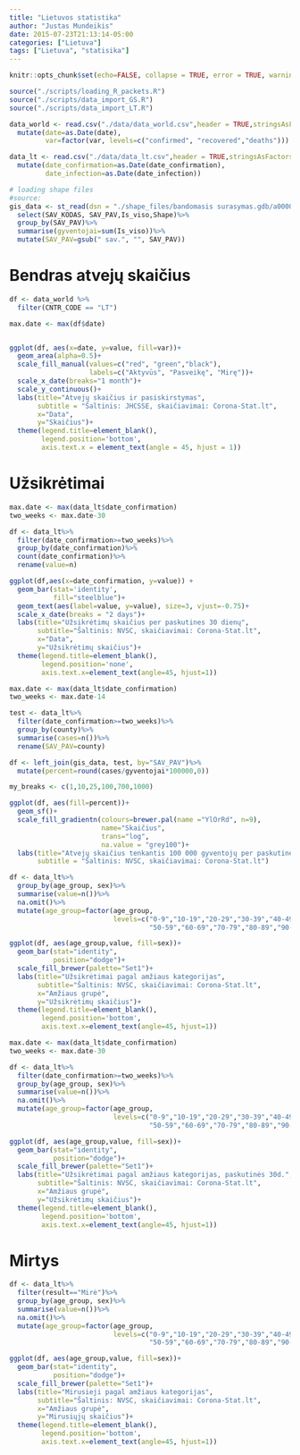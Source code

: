 ```yaml
---
title: "Lietuvos statistika"
author: "Justas Mundeikis"
date: 2015-07-23T21:13:14-05:00
categories: ["Lietuva"]
tags: ["Lietuva", "statisika"]
---
```


```r
knitr::opts_chunk$set(echo=FALSE, collapse = TRUE, error = TRUE, warning = FALSE, message = FALSE)
```

```r
source("./scripts/loading_R_packets.R")
source("./scripts/data_import_GS.R")
source("./scripts/data_import_LT.R")
```

```r
data_world <- read.csv("./data/data_world.csv",header = TRUE,stringsAsFactors = FALSE)%>%
  mutate(date=as.Date(date),
         var=factor(var, levels=c("confirmed", "recovered","deaths")))

data_lt <- read.csv("./data/data_lt.csv",header = TRUE,stringsAsFactors = FALSE)%>%
  mutate(date_confirmation=as.Date(date_confirmation),
         date_infection=as.Date(date_infection))

# loading shape files
#source: 
gis_data <- st_read(dsn = "./shape_files/bandomasis surasymas.gdb/a0000000a.gdbtable")%>%
  select(SAV_KODAS, SAV_PAV,Is_viso,Shape)%>% 
  group_by(SAV_PAV)%>%
  summarise(gyventojai=sum(Is_viso))%>%
  mutate(SAV_PAV=gsub(" sav.", "", SAV_PAV))
```

# Bendras atvejų skaičius
```r
df <- data_world %>%
  filter(CNTR_CODE == "LT")

max.date <- max(df$date)


ggplot(df, aes(x=date, y=value, fill=var))+
  geom_area(alpha=0.5)+
  scale_fill_manual(values=c("red", "green","black"),
                    labels=c("Aktyvūs", "Pasveikę", "Mirę"))+
  scale_x_date(breaks="1 month")+
  scale_y_continuous()+
  labs(title="Atvejų skaičius ir pasiskirstymas",
       subtitle = "Šaltinis: JHCSSE, skaičiavimai: Corona-Stat.lt",
       x="Data",
       y="Skaičius")+
  theme(legend.title=element_blank(),
        legend.position='bottom',
        axis.text.x = element_text(angle = 45, hjust = 1))
```

# Užsikrėtimai

```r

max.date <- max(data_lt$date_confirmation)
two_weeks <- max.date-30

df <- data_lt%>%
  filter(date_confirmation>=two_weeks)%>%
  group_by(date_confirmation)%>%
  count(date_confirmation)%>%
  rename(value=n)

ggplot(df,aes(x=date_confirmation, y=value)) +
  geom_bar(stat='identity',
           fill="steelblue")+
  geom_text(aes(label=value, y=value), size=3, vjust=-0.75)+
  scale_x_date(breaks = "2 days")+
  labs(title="Užsikrėtimų skaičius per paskutines 30 dienų",
       subtitle="Šaltinis: NVSC, skaičiavimai: Corona-Stat.lt",
       x="Data", 
       y="Užsikrėtimų skaičius")+
  theme(legend.title=element_blank(),
        legend.position='none',
        axis.text.x=element_text(angle=45, hjust=1))


```


```r
max.date <- max(data_lt$date_confirmation)
two_weeks <- max.date-14

test <- data_lt%>%
  filter(date_confirmation>=two_weeks)%>%
  group_by(county)%>%
  summarise(cases=n())%>%
  rename(SAV_PAV=county)

df <- left_join(gis_data, test, by="SAV_PAV")%>%
  mutate(percent=round(cases/gyventojai*100000,0))

my_breaks <- c(1,10,25,100,700,1000)

ggplot(df, aes(fill=percent))+
  geom_sf()+
  scale_fill_gradientn(colours=brewer.pal(name ="YlOrRd", n=9),
                       name="Skaičius",
                       trans="log",
                       na.value = "grey100")+
  labs(title="Atvejų skaičius tenkantis 100 000 gyventojų per paskutines 14 dienų",
       subtitle = "Šaltinis: NVSC, skaičiavimai: Corona-Stat.lt")


```

```r

df <- data_lt%>%
  group_by(age_group, sex)%>%
  summarise(value=n())%>%
  na.omit()%>%
  mutate(age_group=factor(age_group,
                          levels=c("0-9","10-19","20-29","30-39","40-49",
                                   "50-59","60-69","70-79","80-89","90-99","100-109")))

ggplot(df, aes(age_group,value, fill=sex))+
  geom_bar(stat="identity",
           position="dodge")+
  scale_fill_brewer(palette="Set1")+
  labs(title="Užsikrėtimai pagal amžiaus kategorijas",
       subtitle="Šaltinis: NVSC, skaičiavimai: Corona-Stat.lt",
       x="Amžiaus grupė", 
       y="Užsikrėtimų skaičius")+
  theme(legend.title=element_blank(),
        legend.position='bottom',
        axis.text.x=element_text(angle=45, hjust=1))
```


```r
max.date <- max(data_lt$date_confirmation)
two_weeks <- max.date-30

df <- data_lt%>%
  filter(date_confirmation>=two_weeks)%>%
  group_by(age_group, sex)%>%
  summarise(value=n())%>%
  na.omit()%>%
  mutate(age_group=factor(age_group,
                          levels=c("0-9","10-19","20-29","30-39","40-49",
                                   "50-59","60-69","70-79","80-89","90-99","100-109")))

ggplot(df, aes(age_group,value, fill=sex))+
  geom_bar(stat="identity",
           position="dodge")+
  scale_fill_brewer(palette="Set1")+
  labs(title="Užsikrėtimai pagal amžiaus kategorijas, paskutinės 30d.",
       subtitle="Šaltinis: NVSC, skaičiavimai: Corona-Stat.lt",
       x="Amžiaus grupė", 
       y="Užsikrėtimų skaičius")+
  theme(legend.title=element_blank(),
        legend.position='bottom',
        axis.text.x=element_text(angle=45, hjust=1))
```

# Mirtys

```r
df <- data_lt%>%
  filter(result=="Mirė")%>%
  group_by(age_group, sex)%>%
  summarise(value=n())%>%
  na.omit()%>%
  mutate(age_group=factor(age_group,
                          levels=c("0-9","10-19","20-29","30-39","40-49",
                                   "50-59","60-69","70-79","80-89","90-99","100-109")))

ggplot(df, aes(age_group,value, fill=sex))+
  geom_bar(stat="identity",
           position="dodge")+
  scale_fill_brewer(palette="Set1")+
  labs(title="Mirusieji pagal amžiaus kategorijas",
       subtitle="Šaltinis: NVSC, skaičiavimai: Corona-Stat.lt",
       x="Amžiaus grupė", 
       y="Mirusiųjų skaičius")+
  theme(legend.title=element_blank(),
        legend.position='bottom',
        axis.text.x=element_text(angle=45, hjust=1))
```






